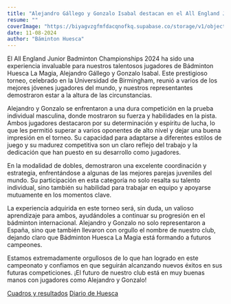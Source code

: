 ```yaml
---
title: "Alejandro Gállego y Gonzalo Isabal destacan en el All England Junior Badminton Championships 2024"
resume: ""
coverImage: "https://biyagvzgfmfdacqnofkq.supabase.co/storage/v1/object/public/images/blog/allEngland2.webp?t=2024-08-12T08%3A57%3A56.953Z"
date: 11-08-2024
author: "Báminton Huesca"
---
```


El All England Junior Badminton Championships 2024 ha sido una experiencia invaluable para nuestros talentosos jugadores de Bádminton Huesca La Magia, 
Alejandro Gállego y Gonzalo Isabal. Este prestigioso torneo, celebrado en la Universidad de Birmingham, reunió a varios de los mejores jóvenes jugadores del mundo, 
y nuestros representantes demostraron estar a la altura de las circunstancias.

Alejandro y Gonzalo se enfrentaron a una dura competición en la prueba individual masculina, donde mostraron su fuerza y habilidades en la pista. 
Ambos jugadores destacaron por su determinación y espíritu de lucha, lo que les permitió superar a varios oponentes de alto nivel y dejar una buena impresión en el torneo. 
Su capacidad para adaptarse a diferentes estilos de juego y su madurez competitiva son un claro reflejo del trabajo y la dedicación que han puesto en su desarrollo como jugadores.

En la modalidad de dobles, demostraron una excelente coordinación y estrategia, enfrentándose a algunas de las mejores parejas juveniles del mundo. 
Su participación en esta categoría no solo resalta su talento individual, sino también su habilidad para trabajar en equipo y apoyarse mutuamente en los momentos clave.

La experiencia adquirida en este torneo será, sin duda, un valioso aprendizaje para ambos, ayudándoles a continuar su progresión en el bádminton internacional. 
Alejandro y Gonzalo no solo representaron a España, sino que también llevaron con orgullo el nombre de nuestro club, dejando claro que Bádminton Huesca La Magia 
está formando a futuros campeones.

Estamos extremadamente orgullosos de lo que han logrado en este campeonato y confiamos en que seguirán alcanzando nuevos éxitos en sus futuras competiciones. 
¡El futuro de nuestro club está en muy buenas manos con jugadores como Alejandro y Gonzalo!


[Cuadros y resultados](https://www.tournamentsoftware.com/tournament/e61ff0ae-f518-4506-af29-d5984706296f)
[Diario de Huesca](https://www.eldiariodehuesca.com/deportes/buen-papel-gallego-isabal-en-all-england-junior-badminton_23580_102.html)
